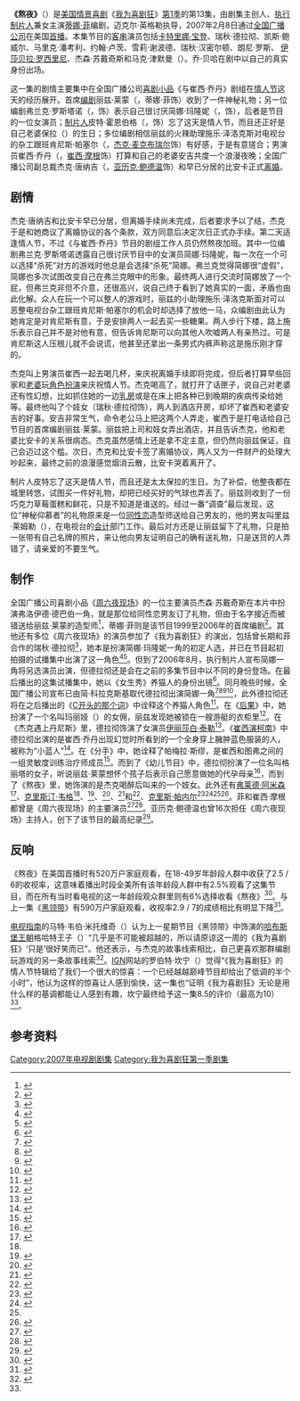 {{Otheruses|subject=[[美国|美国]][[情景喜剧|情景喜剧]]《[[我为喜剧狂|我为喜剧狂]]》[[我为喜剧狂_(第1季)|第1季]]的第13集|other=“熬夜”一词的本意|通宵}}
{{noteTA
|G1=Movie
|G2=Show
|T=zh-cn:熬夜; zh-tw:熬夜; zh-hk:熬夜;
|1=zh-cn:我为喜剧狂; zh-tw:超級製作人; zh-hk:娛樂揸Fit人;
|2=zh-hk:嘉芙蓮娜·寶頓;zh-cn:卡特里娜·宝登
|3=zh-hk:珍·嘉露絲姬;zh-cn=简·科拉克斯基;
}}
{{Infobox television episode
| Title        = 熬夜
| Series       = [[我为喜剧狂|我为喜剧狂]]
| Image        =  <!-- No-free image with insufficient rationale [[Image:30_Rock_season_1_episode_13.png|250px]] -->
| Caption      = The writers and cast, of ''TGS with Tracy Jordan'', discover that they have to stay "Up All Night."
| Season       = 1
| Episode      = 13
| Airdate      = {{Start date|2007|02|08}}
| Production   = 114<ref name="ign">{{cite web|url=http://www.ign.com/articles/2007/02/09/30-rock-up-all-night-review |title=''30 Rock'': "Up All Night" Review |accessdate=2013-08-06 |last=Canning |first=Robert |coauthors= |date=2007-02-09 |work= |publisher=IGN |archiveurl=https://web.archive.org/web/20120209221420/http://uk.tv.ign.com/articles/763/763081p1.html |archivedate=2012-02-09 |deadurl=no }}</ref>
| Writer       = [[蒂娜·菲|蒂娜·菲]]
| Director     = {{link-en|迈克尔·英格勒|Michael Engler}}
| Music        =
| Photographer = 瓦尼亚·西恩祖尔（{{lang|en|Vanja Černjul}}）
| Guests       = {{link-en|乔·贝哈|Joy Behar}}以自己的真实身份登场<br>[[卡特里娜·宝登|卡特里娜·宝登]]饰施乐·泽洛克斯（{{lang|en|Cerie Xerox}}）<br>{{link-en|瑞秋·德拉彻|Rachel Dratch}}饰弗连（{{lang|en|Vlem}}<br>[[约翰·卢茨|约翰·卢茨]]饰J·D·卢兹（{{lang|en|J.D. Lutz}}）<br>{{link-en|马里克·潘考利|Maulik Pancholy}}饰乔纳森（{{lang|en|Jonathan}}）<br>{{link-en|凯斯·鲍威尔|Keith Powell}}饰图弗·斯帕洛克<br>朗尼·罗斯（{{lang|en|Lonny Ross}}）饰乔什·吉拉德（{{lang|en|Josh Girard}}）<br>[[伊莎贝拉·罗西里尼|伊莎贝拉·罗西里尼]]饰比安卡·唐纳吉（{{lang|en|Bianca Donaghy}}）<br>{{link-en|雪莉·谢波德|Sherri Shepherd}}饰安吉·乔丹（{{lang|en|Angie Jordan}}<br>[[杰森·苏戴奇斯|杰森·苏戴奇斯]]饰弗洛伊德·德巴伯（{{lang|en|Floyd DeBarber}}）
| Episode list = [[我为喜剧狂_(第1季)|《我为喜剧狂》 (第1季)]]<br>[[我为喜剧狂剧集列表|我为喜剧狂剧集列表]]
| Prev         = [[黑领带|黑领带]]
| Next         = [[C开头的那个词|C开头的那个词]]
}}

'''《熬夜》'''（{{lang-en|Up All Night}}）是[[美国|美国]][[情景喜剧|情景喜剧]]《[[我为喜剧狂|我为喜剧狂]]》[[我为喜剧狂_(第1季)|第1季]]的第13集，由剧集主创人、[[执行制片人|执行制片人]]兼女主演[[蒂娜·菲|蒂娜·菲]]编剧，迈克尔·英格勒执导，2007年2月8日通过[[全国广播公司|全国广播公司]]在美国[[首演|首播]]。本集节目的[[友情客串|客串]]演员包括[[卡特里娜·宝登|卡特里娜·宝登]]、瑞秋·德拉彻、凯斯·鲍威尔、马里克·潘考利、约翰·卢茨、雪莉·谢波德、瑞秋·汉密尔顿、朗尼·罗斯、 [[伊莎贝拉·罗西里尼|伊莎贝拉·罗西里尼]]、杰森·苏戴奇斯和马克·津默曼（{{lang|en|Mark Zimmerman}}）。乔·贝哈在剧中以自己的真实身份出场。

这一集的剧情主要集中在全国广播公司[[喜剧小品|喜剧小品]]《{{lang|en|TGS}}与崔西·乔丹》剧组在[[情人节|情人节]]这天的经历展开。首席[[编剧|编剧]]丽兹·莱蒙（{{lang|en|Liz Lemon}}，蒂娜·菲饰）收到了一件神秘礼物；另一位编剧弗兰克·罗斯塔诺（{{lang|en|Frank Rossitano}}，{{link-en|贾达·弗雷德兰德|Judah Friedlander}}饰）表示自己很讨厌简娜·玛隆妮（{{lang|en|Jenna Maroney}}，{{link-en|简·科拉克斯基|Jane Krakowski}}饰），后者是节目的一位女演员；[[制片人|制片人]]皮特·霍恩伯格（{{lang|en|Pete Hornberger}}，{{link-en|斯科特·安第斯|Scott Adsit}}饰）忘了这天是情人节，而且还正好是自己老婆保拉（{{lang|en|Paula}}）的生日；多位编剧相信丽兹的火辣助理施乐·泽洛克斯对电视台的杂工跟班肯尼斯·帕塞尔（{{lang|en|Kenneth Parcell}}，[[杰克·麦克布瑞尔|杰克·麦克布瑞尔]]饰）有好感，于是有意搓合；男演员崔西·乔丹（{{lang|en|Tracy Jordan}}，[[崔西·摩根|崔西·摩根]]饰）打算和自己的老婆安吉共度一个浪漫夜晚；全国广播公司副总裁杰克·唐纳吉（{{lang|en|Jack Donaghy}}，[[亚历克·鲍德温|亚历克·鲍德温]]饰）和早已分居的比安卡正式[[离婚|离婚]]。

==剧情==
杰克·唐纳吉和比安卡早已分居，但离婚手续尚未完成，后者要求予以了结，杰克于是和她商议了离婚协议的各个条款，双方同意后决定次日正式办手续。第二天适逢情人节，不过《{{lang|en|TGS}}与崔西·乔丹》节目的剧组工作人员仍然熬夜加班。其中一位编剧弗兰克·罗斯塔诺透露自己很讨厌节目中的女演员简娜·玛隆妮，每一次在一个可以选择“杀死”对方的游戏时他总是会选择“杀死”简娜。弗兰克觉得简娜很“虚假”，简娜也多次试图改变自己在弗兰克眼中的形象。最终两人进行交流时简娜放了一个屁，但弗兰克非但不介意，还很高兴，说自己终于看到了她真实的一面，矛盾也由此化解。众人在玩一个可以整人的游戏时，丽兹的小助理施乐·泽洛克斯面对可以恶整电视台杂工跟班肯尼斯·帕塞尔的机会时却选择了放他一马，众编剧由此认为她肯定是对肯尼斯有意，于是安排两人一起去买一些糖果。两人步行下楼，路上施乐表示自己并不是对他有意，但告诉肯尼斯可以向其他人吹嘘两人有亲热过。可是肯尼斯这人压根儿就不会说谎，他甚至还拿出一条男式内裤声称这是施乐刚才穿的。

杰克叫上男演员崔西一起去喝几杯，来庆祝离婚手续即将完成，但后者打算早些回家和[[老婆|老婆]]玩[[角色扮演|角色扮演]]来庆祝情人节。杰克喝高了，就打开了话匣子，说自己对老婆还有性幻想，比如抓住她的一边[[乳房|乳房]]或是在床上把各种已到晚期的疾病传染给她等。最终他叫了个妓女（瑞秋·德拉彻饰），两人到酒店开房，却坏了崔西和老婆安吉的好事。安吉非常生气，命令老公马上把这两个人弄走，崔西于是打电话给自己节目的首席编剧丽兹·莱蒙。丽兹把上司和妓女弄出酒店，并且告诉杰克，他和老婆比安卡的关系很病态。杰克虽然感情上还是拿不定主意，但仍然向丽兹保证，自己会迈过这个槛。次日，杰克和比安卡签了离婚协议，两人又为一件财产的处理大吵起来，最终之前的浪漫感觉烟消云散，比安卡哭着离开了。

制片人皮特忘了这天是情人节，而且还是太太保拉的生日。为了补偿，他整夜都在城里转悠，试图买一件好礼物，却把已经买好的气球也弄丢了。丽兹则收到了一份巧克力草莓蛋糕和鲜花，只是不知道是谁送的。经过一番“调查”最后发现，这位“神秘仰慕者”的礼物原来是一位[[同性恋|同性恋]]造型师送给自己男友的，他的男友叫里兹·莱姆勒（{{lang|en|Liz Lemler}}），在电视台的[[会计|会计]]部门工作。最后对方还是让丽兹留下了礼物，只是拍一张带有自己名牌的照片，来让他向男友证明自己的确有送礼物，只是送货的人弄错了，请亲爱的不要生气。

==制作==
全国广播公司喜剧小品《[[周六夜现场|周六夜现场]]》的一位主要演员杰森·苏戴奇斯在本片中扮演弗洛伊德·德巴伯一角，就是那位给同性恋男友订了礼物，但由于名字接近而被错送给丽兹·莱蒙的造型师<ref name="sudeikis">{{cite news|first=Whitney|last=Matheson|title=A chat with ... ''30 Rock'' and ''SNL'' star Jason Sudeikis|url=http://content.usatoday.com/communities/popcandy/post/2007/04/159575/1|work=USA Today|date=2007-04-19|accessdate=2013-07-31|archive-date=2013-07-31|archive-url=https://web.archive.org/web/20130731101104/http://content.usatoday.com/communities/popcandy/post/2007/04/159575/1|dead-url=no}}</ref>，蒂娜·菲则是该节目1999至2006年的首席编剧<ref name="tinafey_yahoo">{{cite web|url=http://tv.yahoo.com/person/tina-fey/biography.html |title=Tina Fey Biography |accessdate=2013-08-01 |last= |first= |coauthors= |date= |work= |publisher=''Yahoo!'' |deadurl=yes |archiveurl=https://web.archive.org/web/20130801081437/http://tv.yahoo.com/person/tina-fey/biography.html |archivedate=2013-08-01 }}</ref>。其他还有多位《周六夜现场》的演员参加了《我为喜剧狂》的演出，包括曾长期和菲合作的瑞秋·德拉彻<ref>{{cite news|first=Christopher |last=Goodwin |url=http://www.theguardian.com/lifeandstyle/2008/may/11/women.television |title=And funny with it |accessdate=2013-07-31 |date=2008-05-11 |work=The Guardian |archiveurl=https://web.archive.org/web/20090225222859/http://www.guardian.co.uk/lifeandstyle/2008/may/11/women.television |archivedate=2009-02-25 |deadurl=no }}</ref>，她本是扮演简娜·玛隆妮一角的初定人选，并已在节目起初拍摄的试播集中出演了这一角色<ref>{{cite news|first=Justin |last=Ravitz |title=Unemployment’s a Downer for ''SNL''-er Dratch |url=http://nymag.com/news/intelligencer/45792/ |publisher=''New York Magazine'' |date=2008-04-07 |accessdate=2013-07-28 |archiveurl=https://web.archive.org/web/20121013011052/http://nymag.com/news/intelligencer/45792/ |archivedate=2012-10-13 |deadurl=no }}</ref><ref name="ew fine">{{cite news|first=Kristen |last=Baldwin |url=http://www.ew.com/ew/article/0,,20033897_2,00.html |title=One Fine Fey |accessdate=2013-07-31 |date=2007-04-10 |work=Entertainment Weekly |page=2 |archiveurl=https://web.archive.org/web/20121018010111/http://www.ew.com/ew/article/0%2C%2C20033897_2%2C00.html |archivedate=2012-10-18 |deadurl=no }}</ref>。但到了2006年8月，执行制片人{{link-en|洛恩·迈克尔斯|Lorne Michaels}}宣布简娜一角将另选演员出演，但德拉彻还是会在之前的多集节目中以不同的身份登场。在最后播出的这集试播集中，她以《女生秀》养猫人的身份出镜<ref name="michaelsaboutdratch">{{cite news|first=Michael |last=Schneider |title=Inside Move: Dratch latched to multiple ''Rock'' roles |url=http://variety.com/2006/scene/news/inside-move-dratch-latched-to-multiple-rock-roles-1200342025/ |publisher=''Variety'' |date=2006-08-14 |accessdate=2013-07-28 |archiveurl=https://web.archive.org/web/20120516190758/http://www.variety.com/index.asp?layout=story&articleID=VR1117948462&cs=1 |archivedate=2012-05-16 |deadurl=no }}</ref>。同月晚些时候，全国广播公司宣布已由简·科拉克斯基取代德拉彻出演简娜一角<ref name="dratchout">{{cite news|url=http://www.zap2it.com/tv/news/zap-janekrakowskijoins30rock,0,1779072.story?coll=zap-tv-headlines |title='Ally' Cat Krakowski Joins '30 Rock' |accessdate=2013-07-28 |date=2006-08-17 |publisher=Zap2it |archiveurl=https://web.archive.org/web/20120927030648/http://www.zap2it.com/tv/news/zap-janekrakowskijoins30rock%2C0%2C1779072.story?coll=zap-tv-headlines |archivedate=2012-09-27 |deadurl=yes }}</ref><ref name="dratchout_2">{{cite news|first=Joel |last=Keller |title=Jane Krakowski added to ''30 Rock'' |url=http://www.aoltv.com/2006/08/17/jane-krakowski-added-to-30-rock/ |publisher=''AOL'' TV Squad |date=2008-08-17 |accessdate=2013-07-28 |archiveurl=https://web.archive.org/web/20120813214025/http://www.aoltv.com/2006/08/17/jane-krakowski-added-to-30-rock/ |deadurl=no |archivedate=2012-08-13 }}</ref><ref name="dratchout_3">{{cite news|first=Colin |last=Mahan |title=''30 Rock'' adds Jane Krakowski |url=http://www.tv.com/news/30-rock-adds-jane-krakowski--5917/ |publisher=TV.com |date=2006-08-16 |accessdate=2013-07-28 |archiveurl=https://web.archive.org/web/20080615234403/http://www.tv.com/ally-mcbeal/show/168/story/5917.htmlom_act%3Dconvert%26om_clk%3Dheadlinessh |archivedate=2008-06-15 |deadurl=no }}</ref><ref>{{cite news|first=Rebecca |last=Traister |url=http://www.salon.com/life/broadsheet/2010/04/14/tina_fey_backlash/ |title=The Tina Fey backlash |accessdate=2013-07-31 |date=2010-04-14 |publisher=Salon.com |archiveurl=https://web.archive.org/web/20110820213538/http://www.salon.com/life/broadsheet/2010/04/14/tina_fey_backlash |archivedate=2011-08-20 |deadurl=no }}</ref>，此外德拉彻还将在之后播出的《[[C开头的那个词|C开头的那个词]]》中诠释这个养猫人角色<ref name="plotreference">{{cite episode |title=Pilot |episodelink=试播集 (我为喜剧狂) |series=30 Rock |credits=Writer: Tina Fey; Director: Adam Bernstein |network=NBC Universal |station=NBC |airdate=2006-10-11 |season=1 |number=1}}</ref>。在《[[后果_(我为喜剧狂)|后果]]》中，她扮演了一个名叫玛丽娅（{{lang|en|Maria}}）的女佣，丽兹发现她被锁在一艘游艇的衣柜里<ref name="theaftermath">{{cite episode |title=The Aftermath |series=30 Rock |serieslink=我为喜剧狂 |credits=Writer: Tina Fey; Director: Adam Bernstein |network=NBC Universal |station=NBC |airdate=2006-10-18 |season=1 |number=2}}</ref>。在《杰克遇上丹尼斯》里，德拉彻饰演了女演员[[伊丽莎白·泰勒|伊丽莎白·泰勒]]<ref>{{cite episode |title=Jack Meets Dennis |series=30 Rock |credits=Writer: Jack Burditt; Director: Juan J. Campanella |network=NBC Universal |station=NBC |airdate=2006-11-30 |season=1 |number=6}}</ref>。《[[崔西演柯南|崔西演柯南]]》中德拉彻出演的是崔西·乔丹出现幻觉时所看到的一个全身穿上臃肿蓝色服装的人，被称为“小蓝人”<ref name="tracydoesconan">{{cite episode |title=Tracy Does Conan|series=30 Rock |credits=Writer: Tina Fey; Director: Adam Bernstein |network[NBC Universal |station=NBC |airdate=2006-12-07 |season=1 |number=7}}</ref>。在《分手》中，她诠释了帕梅拉·斯缪，是崔西和图弗之间的一组灵敏度训练治疗师成员<ref name="break">{{cite web|url=http://www.imdb.com/title/tt0905647/ |title="30 Rock" The Break-Up (2006) |accessdate=2013-08-01 |publisher=IMDb |archiveurl=https://web.archive.org/web/20120802103415/http://www.imdb.com/title/tt0905647/ |archivedate=2012-08-02 |deadurl=no }}</ref>。而到了《幼儿节目》中，德拉彻扮演了一位名叫格丽塔的女子，听说丽兹·莱蒙想怀个孩子后表示自己愿意做她的代孕母亲<ref name="baby show">{{cite episode |title=The Baby Show |series=30 Rock |credits=Writer: Jack Burditt; Director: Michael Engler |network=NBC Universal |station=NBC |airdate=2007-01-04 |season=1 |number=9}}</ref>，而到了《熬夜》里，她饰演的是杰克喝醉后叫来的一个妓女。此外还有[[弗莱德·阿米森|弗莱德·阿米森]]<ref name="somebody to love">{{cite news|first=Robert |last=Canning |url=http://uk.ign.com/articles/2007/11/16/30-rock-somebody-to-love-review |title=''30 Rock'': "Somebody to Love" Review |accessdate=2013-07-31 |publisher=IGN |archiveurl=https://web.archive.org/web/20121022114115/http://www.ign.com/articles/2007/11/16/30-rock-somebody-to-love-review |archivedate=2012-10-22 |deadurl=no }}</ref>、[[克里斯汀·韦格|克里斯汀·韦格]]<ref name="somebody to love" />、{{link-en|威尔·福特|Will Forte}}<ref>{{cite news|url=http://www.tvguide.com/episode-recaps/30-rock/february-1-2007-5916.aspx |first=Matt |last=Webb Mitovich |title=February 1, 2007: "It Feels Good to Laugh" |accessdate=2013-07-31 |date=2007-02-02 |work=TV Guide |archiveurl=https://web.archive.org/web/20121019174231/http://www.tvguide.com/tvshows/30-rock/episode-12-season-1/281135 |archivedate=2012-10-19|deadurl=yes }}</ref>、{{link-en|莫莉·香侬|Molly Shannon}}<ref>{{cite episode |title=The Fighting Irish |series=30 Rock |credits=Writer: Jack Burditt; Director: Dennie Gordon |network=NBC Universal |station=NBC |airdate=2007-03-08 |season=1 |number=17}}</ref>、{{link-en|霍拉提奥·桑斯|Horatio Sanz}}<ref>{{cite web|url=http://tv.yahoo.com/30-rock/show/anna-howard-shaw-day/episode/229969/castcrew;_ylt=ApAQxiuPKcM.m1DE6hlJnR6xo9EF |title=30 Rock — Anna Howard Shaw Day |accessdate=2011-06-15 |publisher=Yahoo! TV |archiveurl=https://web.archive.org/web/20110615061125/http://tv.yahoo.com/30-rock/show/anna-howard-shaw-day/episode/229969/castcrew%3B_ylt%3DApAQxiuPKcM.m1DE6hlJnR6xo9EF |archivedate=2011-06-15 |deadurl=yes }}</ref>和{{link-en|简·霍克斯|Jan Hooks}}<ref>{{cite news|first=Alan |last=Sepinwall |url=http://www.nj.com/entertainment/tv/index.ssf/2010/02/30_rock_verna_jan_hooks_guest-.html |title=30 Rock, 'Verna': Jan Hooks guest-stars |accessdate=2013-08-02 |date=2010-02-04 |work=The Star-Ledger |archiveurl=https://web.archive.org/web/20121010221813/http://www.nj.com/entertainment/tv/index.ssf/2010/02/30_rock_verna_jan_hooks_guest-.html |archivedate=2012-10-10 |deadurl=no }}</ref>、[[克里斯·帕内尔|克里斯·帕内尔]]<ref>{{cite web|url=http://tv.yahoo.com/30-rock/show/the-baby-show/episode/115158/castcrew;_ylt=AvuPPAZBbLa7hQG9q4bBRVivo9EF |title=30 Rock — The Baby Show |accessdate=2010-04-21 |publisher=Yahoo! TV |archiveurl=https://web.archive.org/web/20110615060804/http://tv.yahoo.com/30-rock/show/the-baby-show/episode/115158/castcrew%3B_ylt%3DAvuPPAZBbLa7hQG9q4bBRVivo9EF |archivedate=2011-06-15 |deadurl=yes }}</ref><ref>{{cite web|url=http://www.imdb.com/title/tt0931394/ |title=30 Rock The Baby Show (TV Episode 2007) |publisher=IMDb |accessdate=2013-08-02 |archiveurl=https://web.archive.org/web/20110909071159/http://www.imdb.com/title/tt0931394/ |archivedate=2011-09-09 |deadurl=no }}</ref><ref name="baby show" /><ref name="parnell">{{cite news|first=Annie |last=Barrett |authorlink= |coauthors= |title=What ''SNL'' alums besides Chris Parnell should guest on ''30 Rock''? |url=http://popwatch.ew.com/2006/12/07/what_snl_alums_/ |work= |publisher=''Entertainment Weekly'' |date=2006-12-07 |accessdate=2013-08-01 |archiveurl=https://web.archive.org/web/20130608163606/http://popwatch.ew.com/2006/12/07/what_snl_alums_/ |archivedate=2013-06-08 |deadurl=no }}</ref>。菲和崔西·摩根都曾是《周六夜现场》的主要演员<ref>{{cite news|url=http://uk.ign.com/articles/2006/10/18/ign-interview-30-rocks-tracy-morgan |title=IGN Interview: ''30 Rock''s Tracy Morgan |accessdate=2010-03-27 |last=Fickett |first=Travis |date=2006-10-17 |publisher=IGN |archiveurl=https://web.archive.org/web/20130728020822/http://www.ign.com/articles/2006/10/18/ign-interview-30-rocks-tracy-morgan |archivedate=2013-07-28 |deadurl=no }}</ref><ref name="tinafey_yahoo">{{cite web|url=http://tv.yahoo.com/person/tina-fey/biography.html |title=Tina Fey Biography |accessdate=2013-08-01 |last= |first= |coauthors= |date= |work= |publisher=''Yahoo!'' |deadurl=yes |archiveurl=https://web.archive.org/web/20130801081437/http://tv.yahoo.com/person/tina-fey/biography.html |archivedate=2013-08-01 }}</ref>。亚历克·鲍德温也曾16次担任《周六夜现场》主持人，创下了该节目的最高纪录<ref name="alec_snl">{{cite episode |title=Alec Baldwin/Christina Aguilera |episodelink= |series=Saturday Night Live |serieslink=周六夜现场 |credits= |network=NBC Universal |station=NBC |airdate=2006-11-11 |season=32 |seriesno= |number=5 |minutes= }}</ref>。

==反响==
《熬夜》在美国首播时有520万户家庭观看，在18-49岁年龄段人群中收获了2.5 / 6的收视率，这意味着播出时段全美所有该年龄段人群中有2.5%观看了这集节目，而在所有当时看电视的这一年龄段观众群里则有6%选择收看《熬夜》<ref name="ratings_1">{{cite press release |title=NBC Ratings Results For the Week of February 5–11 — The Number One New Show of the Season In 18–49, ''Heroes'', is the Top-Rated Program on Television Monday and the Top-Rated New Series of the Week in Adults 18–49, 18–34 and 25–54 |publisher=''NBC Universal Media Village'' |date=2007-02-13 |url=http://www.thefutoncritic.com/news.aspx?date=02/13/07&id=20070213nbc02 |format= |language= |accessdate=2013-08-06 |quote=''30 Rock'' averaged a 2.5/6 in 18–49 and 5.2 million viewers overall. |archive-date=2013-02-15 |archive-url=https://www.webcitation.org/6ES3eXUpS?url=http://www.thefutoncritic.com/news.aspx?date=02%2F13%2F07 |dead-url=no }}</ref>。与上一集《[[黑领带|黑领带]]》有590万户家庭观看，收视率2.9 / 7的成绩相比有明显下降<ref>{{cite web|url=http://www.thefutoncritic.com/news.aspx?id=20070206nbc01|title=NBC Ratings Results For The Week Of Jan. 29 - Feb.4|accessdate=2013-08-03|date=2007-02-06|publisher=The Futon Critic|archive-date=2012-09-09|archive-url=https://www.webcitation.org/6AXtY7xAD?url=http://www.thefutoncritic.com/news.aspx?id=20070206nbc01|dead-url=no}}</ref>。

[[电视指南_(美国杂志)|电视指南]]的马特·韦伯·米托维奇（{{lang|en|Matt Webb Mitovich}}）认为上一星期节目《黑领带》中{{link-en|保罗·雷宾斯|Paul Reubens}}饰演的[[哈布斯堡王朝|哈布斯堡王朝]]格哈特王子（{{lang|en|Prince Gerhardt Hapsburg}}）“几乎是不可能被超越的，所以请原谅这一周的《我为喜剧狂》‘只是’很好笑而已”。他还表示，与杰克的故事线索相比，自己更喜欢那群编剧玩游戏的另一条故事线索<ref name="tvguide">{{cite web|url=http://www.tvguide.com/tvshows/30-rock/episode-13-season-1/281135 |title=February 8, 2007: "Tell Your Gay Mom I Said Thanks" |accessdate=2013-08-06 |last=Webb Mitovich |first=Matt |coauthors= |date=2007-02-09 |work= |publisher=''TV Guide'' |archiveurl=https://web.archive.org/web/20121016183833/http://www.tvguide.com/tvshows/30-rock/episode-13-season-1/281135 |archivedate=2012-10-16|deadurl=no }}</ref>。[[IGN|IGN]]网站的罗伯特·坎宁（{{lang|en|Robert Canning}}）觉得“《我为喜剧狂》的情人节特辑给了我们一个很大的惊喜：一个已经越越巅峰节目却给出了低调的半个小时”，他认为这样的惊喜让人感到愉快，这一集也“证明《我为喜剧狂》无论是用什么样的基调都能让人感到有趣，坎宁最终给予这一集8.5的评价（最高为10）<ref name="ign" />。

== 参考资料 ==
{{reflist|2}}
{{30 Rock Season One}}
{{portal bar|电视剧|美国}}
[[Category:2007年电视剧剧集|Category:2007年电视剧剧集]]
[[Category:我为喜剧狂第一季剧集|Category:我为喜剧狂第一季剧集]]

{{Good article}}
